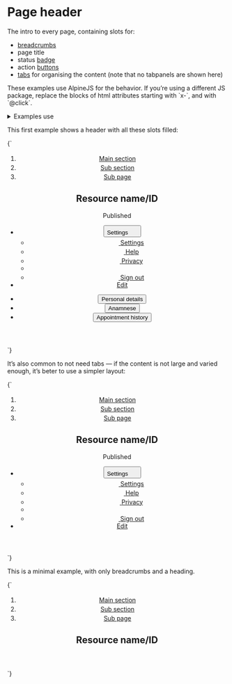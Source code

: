 
<Meta title="UI/Content/Page header" />

# Page header

The intro to every page, containing slots for:

- [breadcrumbs](/docs/ui-navigation-breadcrumbs--breadcrumbs)
- page title
- status [badge](/docs/atoms-badge--badge)
- action [buttons](/docs/ui-buttons-buttons--page)
- [tabs](/docs/ui-navigation-tabs--tabs) for organising the content (note that no tabpanels are shown here)

<div class="u-bg-gray-10 u-padding-m-x u-padding-xs-y">
  <p>
    These examples use AlpineJS for the behavior. If you’re using a different JS
    package, replace the blocks of html attributes starting with `x-`, and with
    `@click`.
  </p>
</div>

<details class="u-margin-xl-y">
  <summary class="u-h4 u-font-medium">Examples use</summary>
  <ul>
    <li>
      <a href="/docs/atoms-button-base--button-element">a-button</a>
    </li>
    <li>
      <a href="/docs/atoms-button-ui--ui">a-button--ui</a>
    </li>
    <li>
      <a href="/docs/atoms-button-tab--tab">a-button--tab</a>
    </li>
    <li>
      <a href="/docs/atoms-badge--badge">a-badge</a>
    </li>
    <li>
      <a href="/docs/atoms-content--content">a-content</a>
    </li>
    <li>
      <a href="/docs/atoms-icon--icon">a-icon</a>
    </li>
    <li>
      <a href="/docs/atoms-list-reset--list-reset">a-list-reset</a>
    </li>
    <li>
      <a href="/docs/utilities-background-color--gray-80">u-bg</a>
    </li>
    <li>
      <a href="/docs/utilities-break-text--break-text">u-break-text</a>
    </li>
    <li>
      <a href="/docs/utilities-flex--flex">u-flex</a>
    </li>
    <li>
      <a href="/docs/utilities-typography--typography">u-h6</a>
    </li>
    <li>
      <a href="/docs/utilities-box-alignment--items-start">u-items-start</a>
    </li>
    <li>
      <a href="/docs/utilities-box-alignment--justify-between">
        u-justify-between
      </a>
    </li>
    <li>
      <a href="/docs/utilities-margin--margin-m">u-margin</a>
    </li>
    <li>
      <a href="/docs/utilities-overflow--overflow-x">u-overflow</a>
    </li>
    <li>
      <a href="/docs/utilities-padding--padding-m">u-padding</a>
    </li>
    <li>
      <a href="/docs/utilities-relative--relative">u-relative</a>
    </li>
  </ul>
</details>

This first example shows a header with all these slots filled:

<Canvas isColumn>
  <Story name="Page header">
    {`
      <article>
        <header class="u-bg-gray-5 u-padding-l-top">
          <div class="a-content">
            <div class="u-padding-xl-bottom">
              <ol class="u-h6 a-list-reset u-flex u-flex-wrap u-items-center">
                <li class="u-margin-xs-right u-flex u-items-center">
                  <a href="/">Main section</a>
                  <svg width="18" height="18" class="a-icon a-icon--m u-fg-gray-30 u-margin-xs-left" aria-hidden="true" focusable="false" xmlns="http://www.w3.org/2000/svg" viewBox="0 0 100 100">
                    <use xlink:href="${icons}#icon-caret-right"></use>
                  </svg>
                </li>
                <li class="u-margin-xs-right u-flex u-items-center">
                  <a href="/">Sub section</a>
                  <svg width="18" height="18" class="a-icon a-icon--m u-fg-gray-30 u-margin-xs-left" aria-hidden="true" focusable="false" xmlns="http://www.w3.org/2000/svg" viewBox="0 0 100 100">
                    <use xlink:href="${icons}#icon-caret-right"></use>
                  </svg>
                </li>
                <li class="u-margin-xs-right u-flex u-items-center">
                  <a href="/">Sub page</a>
                  <svg width="18" height="18" class="a-icon a-icon--m u-fg-gray-30 u-margin-xs-left" aria-hidden="true" focusable="false" xmlns="http://www.w3.org/2000/svg" viewBox="0 0 100 100">
                    <use xlink:href="${icons}#icon-caret-right"></use>
                  </svg>
                </li>
              </ol>
              <div class="u-flex u-justify-between u-flex-wrap u-items-center">
                <div class="u-flex u-flex-wrap u-items-center">
                  <h1 class="u-margin-m-right u-break-text">Resource name/ID</h1>
                  <div class="u-flex-shrink-0 u-margin-m-bottom">
                    <span class="a-badge a-badge--gray u-font-medium">Published</span>
                  </div>
                </div>
                <ul class="a-list-reset u-flex u-flex-wrap">
                  <li class="u-margin-s-right u-margin-m-bottom u-relative@m" x-data="{ dropdownOpen: false }">
                    <button
                      type="button"
                      class="a-button a-button--ui"
                      aria-controls="dropdown-1"
                      @click="dropdownOpen = !dropdownOpen"
                      :aria-expanded="dropdownOpen"
                    >
                      <span class="a-button__label">Settings</span>
                      <svg width="18" height="18" class="a-button__icon a-icon a-icon--m" aria-hidden="true" focusable="false" xmlns="http://www.w3.org/2000/svg" viewBox="0 0 100 100">
                        <use xlink:href="${icons}#icon-caret-down"></use>
                      </svg>
                    </button>
                    <ul
                      x-show="dropdownOpen"
                      x-transition:enter="is-transitioning"
                      x-transition:enter-start="is-off-screen"
                      x-transition:enter-end="is-on-screen"
                      x-transition:leave="is-transitioning"
                      x-transition:leave-start="is-on-screen"
                      x-transition:leave-end="is-off-screen"
                      @click.away="dropdownOpen = false"
                      class="a-dropdown a-dropdown--right u-overflow-y-auto a-list-reset u-margin-s-top"
                      id="dropdown-1"
                    >
                      <li>
                        <a href="/" class="a-button a-button--menu u-h6">
                          <svg width="18" height="18" class="a-button__icon a-icon a-icon--m" aria-hidden="true" focusable="false" xmlns="http://www.w3.org/2000/svg" viewBox="0 0 100 100">
                            <use xlink:href="${icons}#icon-plus"></use>
                          </svg>
                          <span class="a-button__label">Settings</span>
                        </a>
                      </li>
                      <li>
                        <a href="/" class="a-button a-button--menu u-h6">
                          <svg width="18" height="18" class="a-button__icon a-icon a-icon--m" aria-hidden="true" focusable="false" xmlns="http://www.w3.org/2000/svg" viewBox="0 0 100 100">
                            <use xlink:href="${icons}#icon-plus"></use>
                          </svg>
                          <span class="a-button__label">Help</span>
                        </a>
                      </li>
                      <li>
                        <a href="/" class="a-button a-button--menu u-h6">
                          <svg width="18" height="18" class="a-button__icon a-icon a-icon--m" aria-hidden="true" focusable="false" xmlns="http://www.w3.org/2000/svg" viewBox="0 0 100 100">
                            <use xlink:href="${icons}#icon-plus"></use>
                          </svg>
                          <span class="a-button__label">Privacy</span>
                        </a>
                      </li>
                      <li role="separator"></li>
                      <li>
                        <a href="/" class="a-button a-button--menu u-h6">
                          <svg width="18" height="18" class="a-button__icon a-icon a-icon--m" aria-hidden="true" focusable="false" xmlns="http://www.w3.org/2000/svg" viewBox="0 0 100 100">
                            <use xlink:href="${icons}#icon-plus"></use>
                          </svg>
                          <span class="a-button__label">Sign out</span>
                        </a>
                      </li>
                    </ul>
                  </li>
                  <li class="u-margin-m-bottom">
                    <a href="/" class="a-button">Edit</a>
                  </li>
                </ul>
              </div>
            </div>
            <ul class="a-list-reset u-flex u-overflow-x-auto u-items-end a-button--tab-container u-margin-m-bottom" role="tablist" aria-label="Patient data">
              <li class="u-margin-s-right">
                <button class="a-button a-button--tab" role="tab" aria-selected="true" aria-controls="tab-panel-1" id="tab-1" tabindex="0">
                  Personal details
                </button>
              </li>
              <li class="u-margin-s-right">
                <button class="a-button a-button--tab" role="tab" aria-selected="false" aria-controls="tab-panel-2" id="tab-2" tabindex="0">
                  Anamnese
                </button>
              </li>
              <li class="u-margin-s-right">
                <button class="a-button a-button--tab" role="tab" aria-selected="false" aria-controls="tab-panel-3" id="tab-3" tabindex="0">
                  Appointment history
                </button>
              </li>
            </ul>
          </div>
        </header>
      </article>
    `}
  </Story>
</Canvas>

It’s also common to not need tabs — if the content is not large and varied enough, it’s beter to use a simpler layout:

<Canvas>
  <Story name="Page header, no tabs">
    {`
      <article>
        <header class="u-bg-gray-5 u-padding-l-top">
          <div class="a-content">
            <div class="u-padding-xl-bottom">
              <ol class="u-h6 a-list-reset u-flex u-flex-wrap u-items-center">
                <li class="u-margin-xs-right u-flex u-items-center">
                  <a href="/">Main section</a>
                  <svg width="18" height="18" class="a-icon a-icon--m u-fg-gray-30 u-margin-xs-left" aria-hidden="true" focusable="false" xmlns="http://www.w3.org/2000/svg" viewBox="0 0 100 100">
                    <use xlink:href="${icons}#icon-caret-right"></use>
                  </svg>
                </li>
                <li class="u-margin-xs-right u-flex u-items-center">
                  <a href="/">Sub section</a>
                  <svg width="18" height="18" class="a-icon a-icon--m u-fg-gray-30 u-margin-xs-left" aria-hidden="true" focusable="false" xmlns="http://www.w3.org/2000/svg" viewBox="0 0 100 100">
                    <use xlink:href="${icons}#icon-caret-right"></use>
                  </svg>
                </li>
                <li class="u-margin-xs-right u-flex u-items-center">
                  <a href="/">Sub page</a>
                  <svg width="18" height="18" class="a-icon a-icon--m u-fg-gray-30 u-margin-xs-left" aria-hidden="true" focusable="false" xmlns="http://www.w3.org/2000/svg" viewBox="0 0 100 100">
                    <use xlink:href="${icons}#icon-caret-right"></use>
                  </svg>
                </li>
              </ol>
              <div class="u-flex u-justify-between u-flex-wrap u-items-center">
                <div class="u-flex u-flex-wrap u-items-center">
                  <h1 class="u-margin-m-right u-break-text">Resource name/ID</h1>
                  <div class="u-flex-shrink-0 u-margin-m-bottom">
                    <span class="a-badge a-badge--gray u-font-medium">Published</span>
                  </div>
                </div>
                <ul class="a-list-reset u-flex u-flex-wrap">
                  <li class="u-margin-s-right u-margin-m-bottom u-relative@m" x-data="{ dropdownOpen: false }">
                    <button
                      type="button"
                      class="a-button a-button--ui"
                      aria-controls="dropdown-1"
                      @click="dropdownOpen = !dropdownOpen"
                      :aria-expanded="dropdownOpen"
                    >
                      <span class="a-button__label">Settings</span>
                      <svg width="18" height="18" class="a-button__icon a-icon a-icon--m" aria-hidden="true" focusable="false" xmlns="http://www.w3.org/2000/svg" viewBox="0 0 100 100">
                        <use xlink:href="${icons}#icon-caret-down"></use>
                      </svg>
                    </button>
                    <ul
                      x-show="dropdownOpen"
                      x-transition:enter="is-transitioning"
                      x-transition:enter-start="is-off-screen"
                      x-transition:enter-end="is-on-screen"
                      x-transition:leave="is-transitioning"
                      x-transition:leave-start="is-on-screen"
                      x-transition:leave-end="is-off-screen"
                      @click.away="dropdownOpen = false"
                      class="a-dropdown a-dropdown--right u-overflow-y-auto a-list-reset u-margin-s-top"
                      id="dropdown-1"
                    >
                      <li>
                        <a href="/" class="a-button a-button--menu u-h6">
                          <svg width="18" height="18" class="a-button__icon a-icon a-icon--m" aria-hidden="true" focusable="false" xmlns="http://www.w3.org/2000/svg" viewBox="0 0 100 100">
                            <use xlink:href="${icons}#icon-plus"></use>
                          </svg>
                          <span class="a-button__label">Settings</span>
                        </a>
                      </li>
                      <li>
                        <a href="/" class="a-button a-button--menu u-h6">
                          <svg width="18" height="18" class="a-button__icon a-icon a-icon--m" aria-hidden="true" focusable="false" xmlns="http://www.w3.org/2000/svg" viewBox="0 0 100 100">
                            <use xlink:href="${icons}#icon-plus"></use>
                          </svg>
                          <span class="a-button__label">Help</span>
                        </a>
                      </li>
                      <li>
                        <a href="/" class="a-button a-button--menu u-h6">
                          <svg width="18" height="18" class="a-button__icon a-icon a-icon--m" aria-hidden="true" focusable="false" xmlns="http://www.w3.org/2000/svg" viewBox="0 0 100 100">
                            <use xlink:href="${icons}#icon-plus"></use>
                          </svg>
                          <span class="a-button__label">Privacy</span>
                        </a>
                      </li>
                      <li role="separator"></li>
                      <li>
                        <a href="/" class="a-button a-button--menu u-h6">
                          <svg width="18" height="18" class="a-button__icon a-icon a-icon--m" aria-hidden="true" focusable="false" xmlns="http://www.w3.org/2000/svg" viewBox="0 0 100 100">
                            <use xlink:href="${icons}#icon-plus"></use>
                          </svg>
                          <span class="a-button__label">Sign out</span>
                        </a>
                      </li>
                    </ul>
                  </li>
                  <li class="u-margin-m-bottom">
                    <a href="/" class="a-button">Edit</a>
                  </li>
                </ul>
              </div>
            </div>
          </div>
        </header>
      </article>
    `}
  </Story>
</Canvas>

This is a minimal example, with only breadcrumbs and a heading.

<Canvas>
  <Story name="Page header, minimal">
    {`
      <article>
        <header class="u-bg-gray-5 u-padding-l-top">
          <div class="a-content">
            <div class="u-padding-xl-bottom">
              <ol class="u-h6 a-list-reset u-flex u-flex-wrap u-items-center">
                <li class="u-margin-xs-right u-flex u-items-center">
                  <a href="/">Main section</a>
                  <svg width="18" height="18" class="a-icon a-icon--m u-fg-gray-30 u-margin-xs-left" aria-hidden="true" focusable="false" xmlns="http://www.w3.org/2000/svg" viewBox="0 0 100 100">
                    <use xlink:href="${icons}#icon-caret-right"></use>
                  </svg>
                </li>
                <li class="u-margin-xs-right u-flex u-items-center">
                  <a href="/">Sub section</a>
                  <svg width="18" height="18" class="a-icon a-icon--m u-fg-gray-30 u-margin-xs-left" aria-hidden="true" focusable="false" xmlns="http://www.w3.org/2000/svg" viewBox="0 0 100 100">
                    <use xlink:href="${icons}#icon-caret-right"></use>
                  </svg>
                </li>
                <li class="u-margin-xs-right u-flex u-items-center">
                  <a href="/">Sub page</a>
                  <svg width="18" height="18" class="a-icon a-icon--m u-fg-gray-30 u-margin-xs-left" aria-hidden="true" focusable="false" xmlns="http://www.w3.org/2000/svg" viewBox="0 0 100 100">
                    <use xlink:href="${icons}#icon-caret-right"></use>
                  </svg>
                </li>
              </ol>
              <div class="u-flex u-justify-between u-flex-wrap u-items-center">
                <div class="u-flex u-flex-wrap u-items-center">
                  <h1 class="u-margin-m-right u-break-text">Resource name/ID</h1>
                </div>
              </div>
            </div>
          </div>
        </header>
      </article>
    `}
  </Story>
</Canvas>
